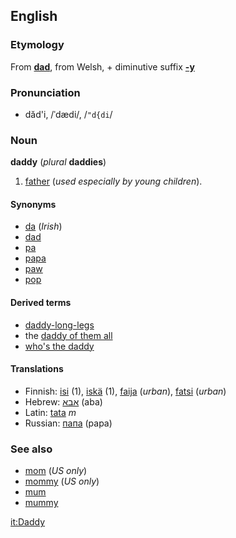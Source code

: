 ==English==
===Etymology===
From '''[[dad]]''', from Welsh, + diminutive suffix '''[[-y]]'''

===Pronunciation===
*dăd'i, /ˈdædi/, /<tt>"d{di</tt>/

===Noun===
'''daddy''' (''plural'' '''daddies''')

#[[father]] (''used especially by young children'').

====Synonyms====
*[[da]] (''Irish'')
*[[dad]]
*[[pa]]
*[[papa]]
*[[paw]]
*[[pop]]

====Derived terms====
*[[daddy-long-legs]]
*the [[daddy of them all]]
*[[who's the daddy]]

====Translations====
*Finnish: [[isi#Finnish|isi]] (1), [[iskä]] (1), [[faija]] (''urban''), [[fatsi]] (''urban'')
*Hebrew: [[אבא]] (aba)
*Latin: [[tata]] ''m''
*Russian: [[папа]] (papa)

===See also===
*[[mom]] (''US only'')
*[[mommy]] (''US only'')
*[[mum]]
*[[mummy]]

[[it:Daddy]]